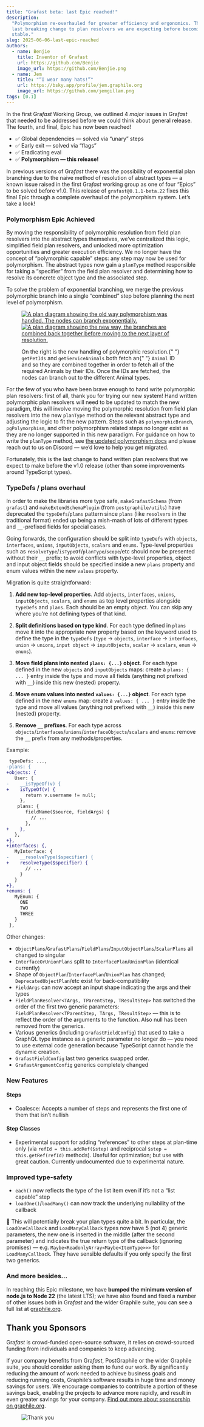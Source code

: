 ```yaml
---
title: "Grafast beta: last Epic reached!"
description:
  "Polymorphism re-overhauled for greater efficiency and ergonomics. This is the
  last breaking change to plan resolvers we are expecting before becoming
  stable."
slug: 2025-06-06-last-epic-reached
authors:
  - name: Benjie
    title: Inventor of Grafast
    url: https://github.com/Benjie
    image_url: https://github.com/Benjie.png
  - name: Jem
    title: "“I wear many hats!”"
    url: https://bsky.app/profile/jem.graphile.org
    image_url: https://github.com/jemgillam.png
tags: [0.1]
---
```



<p className={styles.intro}>

In the first Gra<em>fast</em> Working Group, we outlined 4 <em>major</em> issues in Gra<em>fast</em>
that needed to be addressed before we could think about general release. The fourth, and final,
Epic has now been reached!

- ✅ Global dependencies — solved via “unary” steps
- ✅ Early exit — solved via “flags”
- ✅ Eradicating eval
- ✅ **Polymorphism — this release!**

In previous versions of Gra*fast* there was the possibility of exponential plan
branching due to the naive method of resolution of abstract types — a known
issue raised in the first Gra*fast* working group as one of four “Epics” to be
solved before v1.0. This release of `grafast@0.1.1-beta.22` fixes this final Epic through
a complete overhaul of the polymorphism system. Let’s take a look!

</p>

### Polymorphism Epic Achieved

By moving the responsibility of polymorphic resolution from field plan resolvers
into the abstract types themselves, we’ve centralized this logic, simplified
field plan resolvers, and unlocked more optimization opportunities and greater
execution efficiency. We no longer have the concept of “polymorphic capable”
steps: any step may now be used for polymorphism. The abstract types now gain a
`planType` method responsible for taking a “specifier” from the field plan
resolver and determining how to resolve its concrete object type and the
associated step.

To solve the problem of exponential branching, we merge the previous polymorphic
branch into a single “combined” step before planning the next level of
polymorphism.

<figure>

[![A plan diagram showing the old way polymorphism was handled. The nodes can branch exponentially.](../static/img/news/2025-06-06-combine-step-light-mode.png#light-mode-only)](../static/img/news/2025-06-06-combine-step-light-mode.png)
[![A plan diagram showing the new way, the branches are combined back together before moving to the next layer of resolution.](../static/img/news/2025-06-06-combine-step-dark-mode.png#dark-mode-only)](../static/img/news/2025-06-06-combine-step-dark-mode.png)

<figcaption>
  On the right is the new handling of polymorphic resolution.{" "}
  <code>getPetIds</code> and <code>getServiceAnimals</code> both fetch an{" "}
  <code>Animal</code> ID and so they are combined together in order to fetch all
  of the required Animals by their IDs. Once the IDs are fetched, the nodes can
  branch out to the different Animal types.
</figcaption>

</figure>

<!-- truncate-->

For the few of you who have been brave enough to hand write polymorphic plan
resolvers: first of all, thank you for trying our new system! Hand written
polymorphic plan resolvers will need to be updated to match the new paradigm,
this will involve moving the polymorphic resolution from field plan resolvers
into the new `planType` method on the relevant abstract type and adjusting the
logic to fit the new pattern. Steps such as `polymorphicBranch`,
`pgPolymorphism`, and other polymorphism related steps no longer exist as they
are no longer supported in this new paradigm. For guidance on how to write the
`planType` method, see
[the updated polymorphism docs](../grafast/polymorphism) and please reach
out to us on Discord — we’d love to help you get migrated.

Fortunately, this is the last change to hand written plan resolvers that we
expect to make before the v1.0 release (other than some improvements around
TypeScript types).

### TypeDefs / plans overhaul

In order to make the libraries more type safe, `makeGrafastSchema` (from
`grafast`) and `makeExtendSchemaPlugin` (from `postgraphile/utils`) have
deprecated the `typeDefs`/`plans` pattern since `plans` (like `resolvers` in the
traditional format) ended up being a mish-mash of lots of different types and
`__`-prefixed fields for special cases.

Going forwards, the configuration should be split into `typeDefs` with
`objects`, `interfaces`, `unions`, `inputObjects`, `scalars` and `enums`.
Type-level properties such as `resolveType`/`isTypeOf`/`planType`/`scope`/etc
should now be presented without their `__` prefix; to avoid conflicts with
type-level properties, object and input object fields should be specified inside
a new `plans` property and enum values within the new `values` property.

Migration is quite straightforward:

1. **Add new top-level properties**. Add `objects`, `interfaces`, `unions`,
   `inputObjects`, `scalars`, and `enums` as top level properties alongside
   `typeDefs` and `plans`. Each should be an empty object. You can skip any
   where you’re not defining types of that kind.

1. **Split definitions based on type kind**. For each type defined in `plans`
   move it into the appropriate new property based on the keyword used to define
   the type in the `typeDefs` (`type` &rarr; `objects`, `interface` &rarr;
   `interfaces`, `union` &rarr; `unions`, `input object` &rarr; `inputObjects`,
   `scalar` &rarr; `scalars`, `enum` &rarr; `enums`).

1. **Move field plans into nested `plans: {...}` object**. For each type defined
   in the new `objects` and `inputObjects` maps: create a `plans: { ... }` entry
   inside the type and move all fields (anything not prefixed with `__`) inside
   this new (nested) property.

1. **Move enum values into nested `values: {...}` object**. For each type
   defined in the new `enums` map: create a `values: { ... }` entry inside the
   type and move all values (anything not prefixed with `__`) inside this new
   (nested) property.

1. **Remove `__` prefixes**. For each type across
   `objects`/`interfaces`/`unions`/`interfaceObjects`/`scalars` and `enums`:
   remove the `__` prefix from any methods/properties.

Example:

```diff
 typeDefs: ...,
-plans: {
+objects: {
   User: {
-    __isTypeOf(v) {
+    isTypeOf(v) {
       return v.username != null;
     },
    plans: {
       fieldName($source, fieldArgs) {
         // ...
       },
+    },
   },
+},
+interfaces: {,
   MyInterface: {
-    __resolveType($specifier) {
+    resolveType($specifier) {
       // ...
     }
   }
+},
+enums: {
   MyEnum: {
     ONE
     TWO
     THREE
   }
 },
```

Other changes:

- `ObjectPlans`/`GrafastPlans`/`FieldPlans`/`InputObjectPlans`/`ScalarPlans` all
  changed to singular
- `InterfaceOrUnionPlans` split to `InterfacePlan`/`UnionPlan` (identical
  currently)
- Shape of `ObjectPlan`/`InterfacePlan`/`UnionPlan` has changed;
  `DeprecatedObjectPlan`/etc exist for back-compatibility
- `FieldArgs` can now accept an input shape indicating the args and their types
- `FieldPlanResolver<TArgs, TParentStep, TResultStep>` has switched the order of
  the first two generic parameters:
  `FieldPlanResolver<TParentStep, TArgs, TResultStep>` — this is to reflect the
  order of the arguments to the function. Also null has been removed from the
  generics.
- Various generics (including `GrafastFieldConfig`) that used to take a GraphQL
  type instance as a generic parameter no longer do — you need to use external
  code generation because TypeScript cannot handle the dynamic creation.
- `GrafastFieldConfig` last two generics swapped order.
- `GrafastArgumentConfig` generics completely changed

### New Features

#### Steps

- Coalesce: Accepts a number of steps and represents the first one of them that
  isn’t nullish

#### Step Classes

- Experimental support for adding “references” to other steps at plan-time only
  (via `refId = this.addRef($step)` and reciprocal `$step = this.getRef(refId)`
  methods). Useful for optimization; but use with great caution. Currently
  undocumented due to experimental nature.

### Improved type-safety

- `each()` now reflects the type of the list item even if it’s not a “list
  capable” step
- `loadOne()`/`loadMany()` can now track the underlying nullability of the
  callback

🚨 This will potentially break your plan types quite a bit. In particular, the
`LoadOneCallback` and `LoadManyCallback` types now have 5 (not 4) generic
parameters, the new one is inserted in the middle (after the second parameter)
and indicates the true return type of the callback (ignoring promises) — e.g.
`Maybe<ReadonlyArray<Maybe<ItemType>>>` for `LoadManyCallback`. They have
sensible defaults if you only specify the first two generics.

### And more besides...

In reaching this Epic milestone, we have <strong>bumped the minimum version of node.js to
Node 22</strong> (the latest LTS); we have also found and fixed a number of other issues both
in Gra*fast* and the wider Graphile suite, you can see a full list at
[graphile.org](htts://graphile.org/news/20250606-last-epic-reached/#grafast-features).

## Thank you Sponsors

Gra*fast* is crowd-funded open-source software, it relies on
crowd-sourced funding from individuals and companies to keep advancing.

If your company benefits from Gra*fast*, PostGraphile or the wider Graphile
suite, you should consider asking them to fund our work. By significantly
reducing the amount of work needed to achieve business goals and reducing
running costs, Graphile’s software results in huge time and money savings for
users. We encourage companies to contribute a portion of these savings back,
enabling the projects to advance more rapidly, and result in even greater
savings for your company.
[Find out more about sponsorship on graphile.org](https://graphile.org/sponsor/).

<figure>

![Thank you](../static/img/news/thank-you.svg)

</figure>
